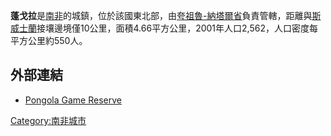 {{noteTA
|1=zh:夸祖魯;zh-cn:夸祖鲁;zh-hk:夸祖魯;
}}

'''蓬戈拉'''是[[南非|南非]]的城鎮，位於該國東北部，由[[夸祖魯-納塔爾省|夸祖魯-納塔爾省]]負責管轄，距離與[[斯威士蘭|斯威士蘭]]接壤邊境僅10公里，面積4.66平方公里，2001年人口2,562，人口密度每平方公里約550人。

==外部連結==
* [http://www.pongolagamereserve.co.za/ Pongola Game Reserve] {{Wayback|url=http://www.pongolagamereserve.co.za/ |date=20220107131131 }}

{{SouthAfrica-geo-stub}}
[[Category:南非城市|Category:南非城市]]